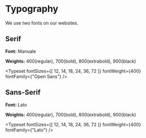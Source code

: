 

<Meta title="Global/Typography" />

# Typography

We use two fonts on our websites.

## Serif
**Font:** Manuale

**Weights:** 400(regular), 700(bold), 800(extrabold), 900(black)

<Typeset
  fontSizes={[
    12, 14, 18, 24, 36, 72
  ]}
  fontWeight={400}
  fontFamily={"Open Sans"}
/>


## Sans-Serif
**Font:** Lato

**Weights:** 400(regular), 700(bold), 800(extrabold), 900(black)

<Typeset
  fontSizes={[
    12, 14, 18, 24, 36, 72
  ]}
  fontWeight={400}
  fontFamily={"Lato"}
/>
